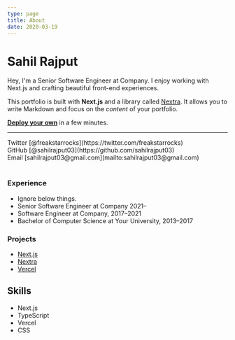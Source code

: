 ```yaml
---
type: page
title: About
date: 2020-03-19
---
```


# Sahil Rajput

Hey, I'm a Senior Software Engineer at Company. I enjoy working with Next.js and crafting beautiful front-end experiences.

This portfolio is built with **Next.js** and a library called [Nextra](https://nextra.vercel.app/). It allows you to write Markdown and focus on the _content_ of your portfolio.

[**Deploy your own**](https://vercel.com/new/git/external?repository-url=https://github.com/vercel/next.js/tree/canary/examples/blog&project-name=portfolio&repository-name=portfolio) in a few minutes.

---

<div>
  Twitter [@freakstarrocks](https://twitter.com/freakstarrocks)
  <br />
  GitHub [@sahilrajput03](https://github.com/sahilrajput03)
  <br />
  Email [sahilrajput03@gmail.com](mailto:sahilrajput03@gmail.com)
</div>

<br />

### Experience

- Ignore below things.
- Senior Software Engineer at Company 2021–
- Software Engineer at Company, 2017–2021
- Bachelor of Computer Science at Your University, 2013–2017

### Projects

- [Next.js](https://nextjs.org)
- [Nextra](https://nextra.vercel.app/)
- [Vercel](http://vercel.com)

## Skills

- Next.js
- TypeScript
- Vercel
- CSS
